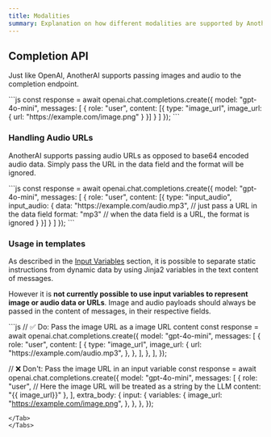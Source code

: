 ```yaml
---
title: Modalities
summary: Explanation on how different modalities are supported by AnotherAI
---
```


## Completion API

Just like OpenAI, AnotherAI supports passing images and audio to the completion endpoint.

<Tabs>
<Tab value="OpenAI SDK (js)">
```js
const response = await openai.chat.completions.create({
  model: "gpt-4o-mini",
  messages: [
    {
      role: "user",
      content: [{ type: "image_url", image_url: { url: "https://example.com/image.png" } }]
    }
  ]
});
```
</Tab>
</Tabs>

### Handling Audio URLs

AnotherAI supports passing audio URLs as opposed to base64 encoded audio data. Simply pass the URL in the data field and the format will be ignored.

<Tabs>
<Tab value="OpenAI SDK (js)">
```js
const response = await openai.chat.completions.create({
  model: "gpt-4o-mini",
  messages: [
    {
      role: "user",
      content: [{ type: "input_audio", input_audio: { 
        data: "https://example.com/audio.mp3", // just pass a URL in the data field
        format: "mp3" // when the data field is a URL, the format is ignored
    } }]
    }
  ]
});
```
</Tab>
</Tabs>

### Usage in templates

As described in the [Input Variables](/observability/input-variables) section, it is possible to separate static instructions from dynamic data by using Jinja2 variables in the text content of messages.

However it is **not currently possible to use input variables to represent image or audio data or URLs**. Image and audio payloads should always be passed in the content of messages, in their respective fields.

<Tabs>
<Tab value="OpenAI SDK (js)">
```js
// ✅ Do: Pass the image URL as a image URL content
const response = await openai.chat.completions.create({
  model: "gpt-4o-mini",
  messages: [
    {
      role: "user",
      content: [
        {
          type: "image_url",
          image_url: {
            url: "https://example.com/audio.mp3",
          },
        },
      ],
    },
  ],
});

// ❌ Don't: Pass the image URL in an input variable
const response = await openai.chat.completions.create({
  model: "gpt-4o-mini",
  messages: [
    {
      role: "user",
      // Here the image URL will be treated as a string by the LLM
      content: "{{ image_url}}"
    },
  ],
  extra_body: {
    input: {
      variables: {
        image_url: "https://example.com/image.png",
      },
    },
  },
});

```
</Tab>
</Tabs>



